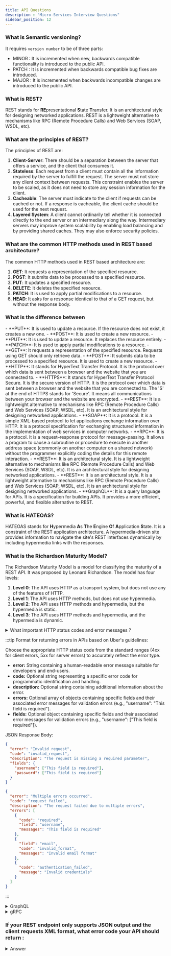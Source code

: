 ```yaml
---
title: API Questions
description : "Micro-Services Interview Questions"
sidebar_position: 12
---
```



### What is Semantic versioning?
It requires `version number` to be of three parts:
- MINOR : It is incremented when new, backwards compatible functionality is introduced to the public API. 
- PATCH : It is incremented when backwards compatible bug fixes are introduced.
- MAJOR : It is incremented when backwards incompatible changes are introduced to the public API.

### What is REST?
REST stands for **RE**presentational
**S**tate **T**ransfer. It is an architectural style for designing networked applications. REST is a lightweight alternative to mechanisms like RPC (Remote Procedure Calls) and Web Services (SOAP, WSDL, etc).

### What are the principles of REST?
The principles of REST are:
1. **Client-Server**: There should be a separation between the server that offers a service, and the client that consumes it.
2. **Stateless**: Each request from a client must contain all the information required by the server to fulfill the request. The server must not store any client context between requests. This constraint enables the server to be scaled, as it does not need to store any session information for the client.
3. **Cacheable**: The server must indicate to the client if requests can be cached or not. If a response is cacheable, the client cache should be used for the next request.
4. **Layered System**: A client cannot ordinarily tell whether it is connected directly to the end server or an intermediary along the way. Intermediary servers may improve system scalability by enabling load balancing and by providing shared caches. They may also enforce security policies.

### What are the common HTTP methods used in REST based architecture?
The common HTTP methods used in REST based architecture are:
1. **GET**: It requests a representation of the specified resource.
2. **POST**: It submits data to be processed to a specified resource.
3. **PUT**: It updates a specified resource.
4. **DELETE**: It deletes the specified resource.
5. **PATCH**: It is used to apply partial modifications to a resource.
6. **HEAD**: It asks for a response identical to that of a GET request, but without the response body.

### What is the difference between
<Tabs>
<TabItem value="PUT vs POST">
- **PUT**: It is used to update a resource. If the resource does not exist, it creates a new one.
- **POST**: It is used to create a new resource.
</TabItem>
<TabItem value="PUT vs PATCH">
- **PUT**: It is used to update a resource. It replaces the resource entirely.
- **PATCH**: It is used to apply partial modifications to a resource.
</TabItem>
<TabItem value="GET vs POST">
- **GET**: It requests a representation of the specified resource. Requests using GET should only retrieve data.
- **POST**: It submits data to be processed to a specified resource. It is used to create a new resource.
</TabItem>
</Tabs>

<Tabs>
<TabItem value="HTTP and HTTPS">
- **HTTP**: It stands for HyperText Transfer Protocol. It is the protocol over which data is sent between a browser and the website that you are connected to.
- **HTTPS**: It stands for HyperText Transfer Protocol Secure. It is the secure version of HTTP. It is the protocol over which data is sent between a browser and the website that you are connected to. The 'S' at the end of HTTPS stands for 'Secure'. It means all communications between your browser and the website are encrypted.
</TabItem>
<TabItem value="REST and SOAP">
- **REST**: It is a lightweight alternative to mechanisms like RPC (Remote Procedure Calls) and Web Services (SOAP, WSDL, etc). It is an architectural style for designing networked applications.
- **SOAP**: It is a protocol. It is a simple XML-based protocol to let applications exchange information over HTTP. It is a protocol specification for exchanging structured information in the implementation of web services in computer networks.
</TabItem>
<TabItem value="RPC and REST">
- **RPC**: It is a protocol. It is a request–response protocol for message-passing. It allows a program to cause a subroutine or procedure to execute in another address space (commonly on another computer on a shared network) without the programmer explicitly coding the details for this remote interaction.
- **REST**: It is an architectural style. It is a lightweight alternative to mechanisms like RPC (Remote Procedure Calls) and Web Services (SOAP, WSDL, etc). It is an architectural style for designing networked applications.
</TabItem>
<TabItem value="REST and GraphQL">
- **REST**: It is an architectural style. It is a lightweight alternative to mechanisms like RPC (Remote Procedure Calls) and Web Services (SOAP, WSDL, etc). It is an architectural style for designing networked applications.
- **GraphQL**: It is a query language for APIs. It is a specification for building APIs. It provides a more efficient, powerful, and flexible alternative to REST.
</TabItem>
</Tabs>


### What is HATEOAS?
HATEOAS stands for **H**ypermedia **A**s **T**he **E**ngine **O**f **A**pplication **S**tate.
It is a constraint of the REST application architecture. A hypermedia-driven site provides information to navigate the site's REST interfaces dynamically by including hypermedia links with the responses.

### What is the Richardson Maturity Model?
The Richardson Maturity Model is a model for classifying the maturity of a REST API. It was proposed by Leonard Richardson. The model has four levels:
1. **Level 0**: The API uses HTTP as a transport system, but does not use any of the features of HTTP.
2. **Level 1**: The API uses HTTP methods, but does not use hypermedia.
3. **Level 2**: The API uses HTTP methods and hypermedia, but the hypermedia is static.
4. **Level 3**: The API uses HTTP methods and hypermedia, and the hypermedia is dynamic.

<details>
<summary>What important HTTP status codes and error messages ?</summary>
1. **200 OK**: It indicates that the request has succeeded.
2. **201 Created**: It indicates that the request has been fulfilled and has resulted in one or more new resources being created.
3. **400 Bad Request**: It indicates that the server cannot or will not process the request due to something that is perceived to be a client error.
4. **401 Unauthorized**: It indicates that the request has not been applied because it lacks valid authentication credentials for the target resource.
5. **403 Forbidden**: It indicates that the server understood the request, but refuses to authorize it.
6. **404 Not Found**: It indicates that the server has not found anything matching the Request-URI.
7. **500 Internal Server Error**: It indicates that the server encountered an unexpected condition that prevented it from fulfilling the request.

:::note
- **Status codes:** 3-digit codes indicating the outcome of an HTTP request.
- **Informational codes (1xx):** Request received and processing continues.
- **Successful codes (2xx):** Request successful and the server responded with information.
- **Redirection codes (3xx):** Further action required to complete the request (e.g., redirect to a different resource).
- **Client error codes (4xx):** Error caused by the client (e.g., malformed request, unauthorized access).
- **Server error codes (5xx):** Error on the server's side (e.g., internal error, service unavailable).
:::
</details>


:::tip
Format for returning errors in APIs based on Uber's guidelines:

Choose the appropriate HTTP status code from the standard ranges (4xx for client errors, 5xx for server errors) to accurately reflect the error type.
- **error:** String containing a human-readable error message suitable for developers and end-users.
- **code:** Optional string representing a specific error code for programmatic identification and handling.
- **description:** Optional string containing additional information about the error.
- **errors:** Optional array of objects containing specific fields and their associated error messages for validation errors (e.g., "username": "This field is required").
- **fields:** Optional object containing specific fields and their associated error messages for validation errors (e.g., "username": ["This field is required"]).

JSON Response Body:
```json title="Single error occurred"
{
  "error": "Invalid request",
  "code": "invalid_request",
  "description": "The request is missing a required parameter",
  "fields": {
    "username": ["This field is required"],
    "password": ["This field is required"]
  }
}
```

```json title="Multiple errors occurred"
{
  "error": "Multiple errors occurred",
  "code": "request_failed",
  "description": "The request failed due to multiple errors",
  "errors": [
    {
      "code": "required",
      "field": "username",
      "messages": "This field is required"
    },
    {
      "field": "email",
      "code": "invalid_format",
      "messages": "Invalid email format"
    },
    {
      "code": "authentication_failed",
      "message": "Invalid credentials"
    }
  ]
}
```
:::

<details>
<summary>GraphQL</summary>
### What is GraphQL?
GraphQL is a query language for APIs and a runtime for fulfilling those queries with your existing data. It provides a more efficient, powerful, and flexible alternative to REST.

#### What are the main features of GraphQL?
The main features of GraphQL are:
1. **Hierarchical**: A GraphQL query is hierarchical and composed of fields. The query is shaped just like the data it returns.
2. **Strongly Typed**: A GraphQL query is a string, and is parsed into a tree of fields. The tree is validated against a type system.
3. **Client-Specified Queries**: A GraphQL query is a string, and is parsed into a tree of fields. The tree is validated against a type system.
4. **Introspective**: A GraphQL query can be introspective. It can query the schema for details about the schema.

#### What are the main components of GraphQL?
The main components of GraphQL are:
1. **Schema**: A Schema in GraphQL is a collection of types. It defines the types and fields that can be queried.
2. **Query**: It is used to read or fetch values.
3. **Mutation**: It is used to write or modify values.
4. **Subscription**: It is used to listen for changes to a value.

</details>


<details>
<summary>gRPC</summary>
### What is gRPC?
gRPC is a high-performance, open-source universal RPC framework. It is based on HTTP/2 and Protocol Buffers.

#### What are the main features of gRPC?
The main features of gRPC are:
1. **Simple Service Definition**: It uses Protocol Buffers to define services and messages.
2. **Bi-directional Streaming**: It supports streaming requests and responses.
3. **Pluggable**: It supports authentication, load balancing, and health checking.
4. **Language Agnostic**: It supports multiple languages.

#### What are the main components of gRPC?
The main components of gRPC are:
1. **Service**: It defines the methods that can be called remotely.
2. **Protocol Buffers**: It defines the messages that can be sent and received.
3. **Server**: It listens for requests and sends responses.
4. **Client**: It sends requests and listens for responses.

#### What is a Service Definition in gRPC?
A Service Definition in gRPC is defined using Protocol Buffers. It defines the methods that can be called remotely.

#### What is Protocol Buffers?
Protocol Buffers is a method of serializing structured data. It is used to define the messages that can be sent and received in gRPC.

</details>

### If your REST endpoint only supports **JSON output** and the client requests **XML format**, what error code your API should return :
<details>
    <summary>
        Answer
    </summary>

#### **1. 406 Not Acceptable**
- **Use this if the client requests XML via the `Accept` header** and your API does not support XML.
- **Example Response:**
```http
HTTP/1.1 406 Not Acceptable
Content-Type: application/json

{
  "error": "Not Acceptable",
  "message": "This API only supports application/json responses."
}
  ```

#### **2. 415 Unsupported Media Type**
- **Use this if the client is sending data in XML format (`Content-Type: application/xml`)** but your API only accepts JSON.
- **Example Response:**
```http
HTTP/1.1 415 Unsupported Media Type
Content-Type: application/json

{
  "error": "Unsupported Media Type",
  "message": "This API only supports application/json input."
}
  ```

#### **Which One to Use?**
- **If the client is sending a request and expects XML (`Accept: application/xml`) → Use `406 Not Acceptable`.**
- **If the client is sending XML in the request body (`Content-Type: application/xml`) → Use `415 Unsupported Media Type`.**
</details>
